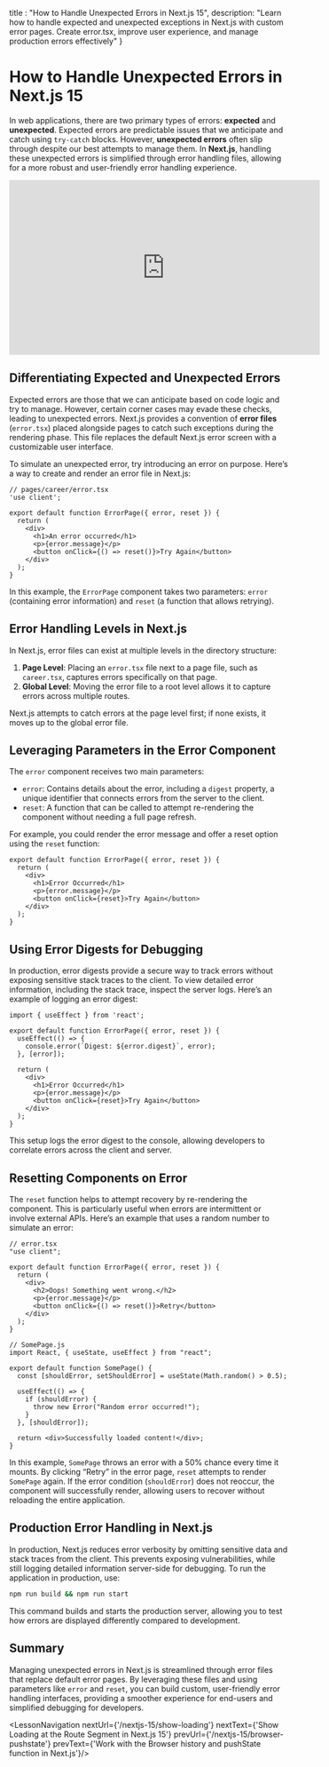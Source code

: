 
  title : "How to Handle Unexpected Errors in Next.js 15",
  description: "Learn how to handle expected and unexpected exceptions in Next.js with custom error pages. Create error.tsx, improve user experience, and manage production errors effectively"
}


# How to Handle Unexpected Errors in Next.js 15
In web applications, there are two primary types of errors: **expected** and **unexpected**. Expected errors are predictable issues that we anticipate and catch using `try-catch` blocks. However, **unexpected errors** often slip through despite our best attempts to manage them. In **Next.js**, handling these unexpected errors is simplified through error handling files, allowing for a more robust and user-friendly error handling experience.
<iframe width="560" height="315" src="https://www.youtube.com/embed/za2xDVxlK0A?si=HibIQUYV-eGLtAhO" title="YouTube video player" frameborder="0" allow="accelerometer; autoplay; clipboard-write; encrypted-media; gyroscope; picture-in-picture; web-share" referrerpolicy="strict-origin-when-cross-origin" allowfullscreen></iframe>

## Differentiating Expected and Unexpected Errors

Expected errors are those that we can anticipate based on code logic and try to manage. However, certain corner cases may evade these checks, leading to unexpected errors. Next.js provides a convention of **error files** (`error.tsx`) placed alongside pages to catch such exceptions during the rendering phase. This file replaces the default Next.js error screen with a customizable user interface.

To simulate an unexpected error, try introducing an error on purpose. Here’s a way to create and render an error file in Next.js:

```tsx
// pages/career/error.tsx
'use client';

export default function ErrorPage({ error, reset }) {
  return (
    <div>
      <h1>An error occurred</h1>
      <p>{error.message}</p>
      <button onClick={() => reset()}>Try Again</button>
    </div>
  );
}
```

In this example, the `ErrorPage` component takes two parameters: `error` (containing error information) and `reset` (a function that allows retrying).

## Error Handling Levels in Next.js

In Next.js, error files can exist at multiple levels in the directory structure:

1. **Page Level**: Placing an `error.tsx` file next to a page file, such as `career.tsx`, captures errors specifically on that page.
2. **Global Level**: Moving the error file to a root level allows it to capture errors across multiple routes.

Next.js attempts to catch errors at the page level first; if none exists, it moves up to the global error file.

## Leveraging Parameters in the Error Component

The `error` component receives two main parameters:

- `error`: Contains details about the error, including a `digest` property, a unique identifier that connects errors from the server to the client.
- `reset`: A function that can be called to attempt re-rendering the component without needing a full page refresh.

For example, you could render the error message and offer a reset option using the `reset` function:

```tsx
export default function ErrorPage({ error, reset }) {
  return (
    <div>
      <h1>Error Occurred</h1>
      <p>{error.message}</p>
      <button onClick={reset}>Try Again</button>
    </div>
  );
}
```

## Using Error Digests for Debugging

In production, error digests provide a secure way to track errors without exposing sensitive stack traces to the client. To view detailed error information, including the stack trace, inspect the server logs. Here’s an example of logging an error digest:

```tsx
import { useEffect } from 'react';

export default function ErrorPage({ error, reset }) {
  useEffect(() => {
    console.error(`Digest: ${error.digest}`, error);
  }, [error]);

  return (
    <div>
      <h1>Error Occurred</h1>
      <p>{error.message}</p>
      <button onClick={reset}>Try Again</button>
    </div>
  );
}
```

This setup logs the error digest to the console, allowing developers to correlate errors across the client and server.

## Resetting Components on Error

The `reset` function helps to attempt recovery by re-rendering the component. This is particularly useful when errors are intermittent or involve external APIs. Here’s an example that uses a random number to simulate an error:

```tsx
// error.tsx
"use client";

export default function ErrorPage({ error, reset }) {
  return (
    <div>
      <h2>Oops! Something went wrong.</h2>
      <p>{error.message}</p>
      <button onClick={() => reset()}>Retry</button>
    </div>
  );
}

// SomePage.js
import React, { useState, useEffect } from "react";

export default function SomePage() {
  const [shouldError, setShouldError] = useState(Math.random() > 0.5);

  useEffect(() => {
    if (shouldError) {
      throw new Error("Random error occurred!");
    }
  }, [shouldError]);

  return <div>Successfully loaded content!</div>;
}
```

In this example, `SomePage` throws an error with a 50% chance every time it mounts. By clicking “Retry” in the error page, `reset` attempts to render `SomePage` again. If the error condition (`shouldError`) does not reoccur, the component will successfully render, allowing users to recover without reloading the entire application.

## Production Error Handling in Next.js

In production, Next.js reduces error verbosity by omitting sensitive data and stack traces from the client. This prevents exposing vulnerabilities, while still logging detailed information server-side for debugging. To run the application in production, use:

```bash
npm run build && npm run start
```

This command builds and starts the production server, allowing you to test how errors are displayed differently compared to development.

## Summary

Managing unexpected errors in Next.js is streamlined through error files that replace default error pages. By leveraging these files and using parameters like `error` and `reset`, you can build custom, user-friendly error handling interfaces, providing a smoother experience for end-users and simplified debugging for developers.


<LessonNavigation nextUrl={'/nextjs-15/show-loading'} nextText={'Show Loading at the Route Segment in Next.js 15'} prevUrl={'/nextjs-15/browser-pushstate'} prevText={'Work with the Browser history and pushState function in Next.js'}/>
